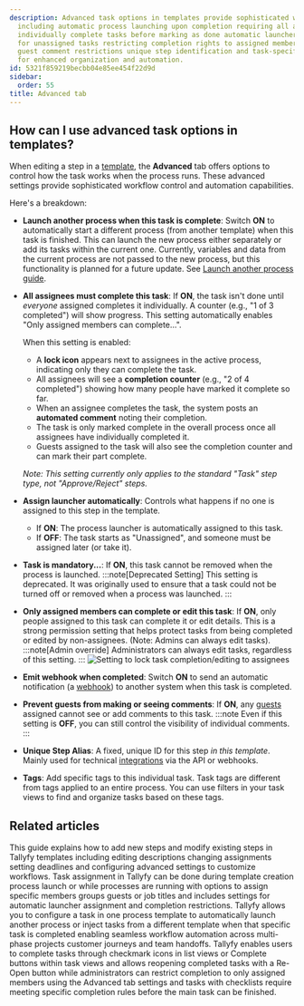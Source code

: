 ```yaml
---
description: Advanced task options in templates provide sophisticated workflow control
  including automatic process launching upon completion requiring all assignees to
  individually complete tasks before marking as done automatic launcher assignment
  for unassigned tasks restricting completion rights to assigned members webhook notifications
  guest comment restrictions unique step identification and task-specific tagging
  for enhanced organization and automation.
id: 5321f859219becbb04e85ee454f22d9d
sidebar:
  order: 55
title: Advanced tab
---
```



## How can I use advanced task options in templates?

When editing a step in a [template](/products/pro/documenting/templates/), the **Advanced** tab offers options to control how the task works when the process runs. These advanced settings provide sophisticated workflow control and automation capabilities.

Here's a breakdown:

*   **Launch another process when this task is complete**: Switch **ON** to automatically start a different process (from another template) when this task is finished. This can launch the new process either separately or add its tasks within the current one. Currently, variables and data from the current process are not passed to the new process, but this functionality is planned for a future update. See [Launch another process guide](/products/pro/launching/launch-process-when-task-is-completed/).

*   **All assignees must complete this task**: If **ON**, the task isn't done until *everyone* assigned completes it individually. A counter (e.g., "1 of 3 completed") will show progress. This setting automatically enables "Only assigned members can complete...". 

    When this setting is enabled:
    * A **lock icon** appears next to assignees in the active process, indicating only they can complete the task.
    * All assignees will see a **completion counter** (e.g., "2 of 4 completed") showing how many people have marked it complete so far.
    * When an assignee completes the task, the system posts an **automated comment** noting their completion.
    * The task is only marked complete in the overall process once all assignees have individually completed it.
    * Guests assigned to the task will also see the completion counter and can mark their part complete.
    
    *Note: This setting currently only applies to the standard "Task" step type, not "Approve/Reject" steps.*

*   **Assign launcher automatically**: Controls what happens if no one is assigned to this step in the template.
    *   If **ON**: The process launcher is automatically assigned to this task.
    *   If **OFF**: The task starts as "Unassigned", and someone must be assigned later (or take it).

*   **Task is mandatory...**: If **ON**, this task cannot be removed when the process is launched.
    :::note[Deprecated Setting]
    This setting is deprecated. It was originally used to ensure that a task could not be turned off or removed when a process was launched.
    :::

*   **Only assigned members can complete or edit this task**: If **ON**, only people assigned to this task can complete it or edit details. This is a strong permission setting that helps protect tasks from being completed or edited by non-assignees. (Note: Admins can always edit tasks).
    :::note[Admin override]
    Administrators can always edit tasks, regardless of this setting.
    :::
    ![Setting to lock task completion/editing to assignees](https://screenshots.tallyfy.com/tallyfy%2Fpro%2Fdesktop-light-only-assigned-can-complete.png)

*   **Emit webhook when completed**: Switch **ON** to send an automatic notification (a [webhook](/products/pro/integrations/webhooks/)) to another system when this task is completed.

*   **Prevent guests from making or seeing comments**: If **ON**, any [guests](/products/pro/documenting/guests/) assigned cannot see or add comments to this task.
    :::note
    Even if this setting is **OFF**, you can still control the visibility of individual comments.
    :::

*   **Unique Step Alias**: A fixed, unique ID for this step *in this template*. Mainly used for technical [integrations](/products/pro/integrations/) via the API or webhooks.

*   **Tags**: Add specific tags to this individual task. Task tags are different from tags applied to an entire process. You can use filters in your task views to find and organize tasks based on these tags.


## Related articles
<CardGrid>
<LinkTitleCard header="<b>Edit Templates > Edit steps</b>" href="/products/pro/documenting/templates/edit-templates/edit-steps/" > This guide explains how to add new steps and modify existing steps in Tallyfy templates including editing descriptions changing assignments setting deadlines and configuring advanced settings to customize workflows. </LinkTitleCard>
<LinkTitleCard header="<b>Edit Task > Assign members or guests after launching</b>" href="/products/pro/tracking-and-tasks/tasks/edit-task/how-can-i-assign-members-to-tasks-in-tallyfy/" > Task assignment in Tallyfy can be done during template creation process launch or while processes are running with options to assign specific members groups guests or job titles and includes settings for automatic launcher assignment and completion restrictions. </LinkTitleCard>
<LinkTitleCard header="<b>Launching > Launch another process when a task is completed</b>" href="/products/pro/launching/launch-process-when-task-is-completed/" > Tallyfy allows you to configure a task in one process template to automatically launch another process or inject tasks from a different template when that specific task is completed enabling seamless workflow automation across multi-phase projects customer journeys and team handoffs. </LinkTitleCard>
<LinkTitleCard header="<b>Tasks > Complete or reopen tasks</b>" href="/products/pro/tracking-and-tasks/tasks/how-can-i-complete-or-reopen-tasks-in-tallyfy/" > Tallyfy enables users to complete tasks through checkmark icons in list views or Complete buttons within task views and allows reopening completed tasks with a Re-Open button while administrators can restrict completion to only assigned members using the Advanced tab settings and tasks with checklists require meeting specific completion rules before the main task can be finished. </LinkTitleCard>
</CardGrid>